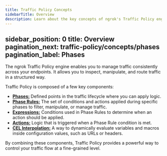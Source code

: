 ```yaml
---
title: Traffic Policy Concepts
sidebarTitle: Overview
description: Learn about the key concepts of ngrok's Traffic Policy engine.
---
```


sidebar_position: 0
title: Overview
pagination_next: traffic-policy/concepts/phases
pagination_label: Phases
---


The ngrok Traffic Policy engine enables you to manage traffic consistently across your endpoints. It allows you to inspect, manipulate, and route traffic in a structured way.

Traffic Policy is composed of a few key components:

- [**Phases:**](./phases) Defined points in the traffic lifecycle where you can apply logic.
- [**Phase Rules:**](./phase-rules) The set of conditions and actions applied during specific phases to filter, manipulate, or manage traffic.
- [**Expressions:**](./expressions) Conditions used in Phase Rules to determine when an action should be applied.
- [**Actions:**](./actions) Logic that is triggered when a Phase Rule condition is met.
- [**CEL Interpolation:**](./cel-interpolation) A way to dynamically evaluate variables and macros inside configuration values, such as URLs or headers.

By combining these components, Traffic Policy provides a powerful way to control your traffic flow at a fine-grained level.
